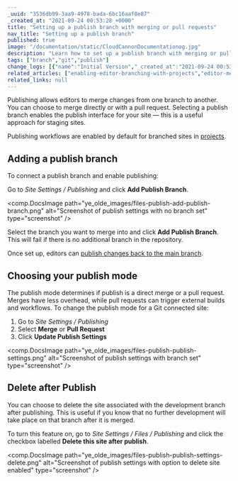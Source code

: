 ```yaml
---
_uuid: "3536db99-3aa9-4978-bada-6bc16aaf8e87"
_created_at: "2021-09-24 00:53:28 +0000"
title: "Setting up a publish branch with merging or pull requests"
nav_title: "Setting up a publish branch"
published: true
image: "/documentation/static/CloudCannonDocumentationog.jpg"
description: "Learn how to set up a publish branch with merging or pull requests, with CloudCannon."
tags: ["branch","git","publish"]
change_logs: [{"name":"Initial Version","_created_at":"2021-09-24 00:53:28 +0000"}]
related_articles: ["enabling-editor-branching-with-projects","editor-merging-and-pull-requests-with-publishing"]
related_links: null
---
```


Publishing allows editors to merge changes from one branch to another. You can choose to merge directly or with a pull request. Selecting a publish branch enables the publish interface for your site — this is a useful approach for staging sites.

Publishing workflows are enabled by default for branched sites in [projects](/documentation/articles/enabling-editor-branching-with-projects/).

## Adding a publish branch
To connect a publish branch and enable publishing:

Go to *Site Settings / Publishing* and click **Add Publish Branch**.

<comp.DocsImage path="ye_olde_images/files-publish-add-publish-branch.png" alt="Screenshot of publish settings with no branch set" type="screenshot" />

Select the branch you want to merge into and click **Add Publish Branch**. This will fail if there is no additional branch in the repository.

Once set up, editors can [publish changes back to the main branch](/documentation/articles/editor-merging-and-pull-requests-with-publishing/).

## Choosing your publish mode
The publish mode determines if publish is a direct merge or a pull request. Merges have less overhead, while pull requests can trigger external builds and workflows. To change the publish mode for a Git connected site:

1. Go to *Site Settings / Publishing*
2. Select **Merge** or **Pull Request**
3. Click **Update Publish Settings**

<comp.DocsImage path="ye_olde_images/files-publish-publish-settings.png" alt="Screenshot of publish settings with branch set" type="screenshot" />

## Delete after Publish
You can choose to delete the site associated with the development branch after publishing. This is useful if you know that no further development will take place on that branch after it is merged.

To turn this feature on, go to *Site Settings / Files / Publishing* and click the checkbox labelled **Delete this site after publish**.

<comp.DocsImage path="ye_olde_images/files-publish-publish-settings-delete.png" alt="Screenshot of publish settings with option to delete site enabled" type="screenshot" />
